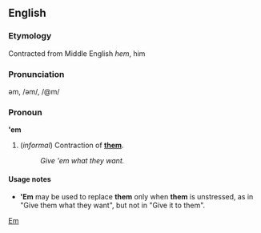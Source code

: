 ==English==
===Etymology===
Contracted from Middle English ''hem'', him

===Pronunciation===
əm, /əm/, /@m/

===Pronoun===
''' 'em'''

#(''informal'') Contraction of '''[[them]]'''.
#:''Give 'em what they want.''

====Usage notes====
*''' 'Em''' may be used to replace '''them''' only when '''them''' is unstressed, as in "Give them what they want", but not in "Give it to them".

[[Category:English contractions|Em]]